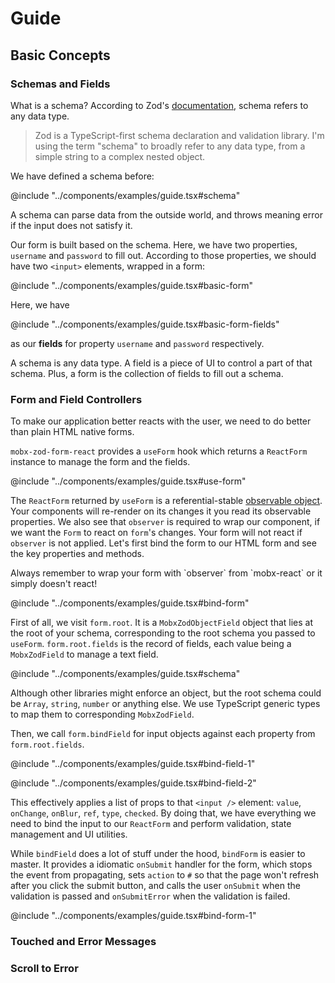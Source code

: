 
# Guide

## Basic Concepts

### Schemas and Fields

What is a schema? According to Zod's [documentation](https://zod.dev), schema refers to any data type.

> Zod is a TypeScript-first schema declaration and validation library. I'm using the term "schema" to broadly refer to any data type, from a simple string to a complex nested object.

We have defined a schema before:

@include "../components/examples/guide.tsx#schema"

A schema can parse data from the outside world, and throws meaning error if the input does not satisfy it.

Our form is built based on the schema. Here, we have two properties, `username` and `password` to fill out. According to those properties, we should have two `<input>` elements, wrapped in a form:

@include "../components/examples/guide.tsx#basic-form"

Here, we have

@include "../components/examples/guide.tsx#basic-form-fields"

as our **fields** for property `username` and `password` respectively.

<Callout>
  A schema is any data type.   
  A field is a piece of UI to control a part of that schema. Plus, a form is the collection of fields to fill out a schema.
</Callout>

### Form and Field Controllers

To make our application better reacts with the user, we need to do better than plain HTML native forms.

`mobx-zod-form-react` provides a `useForm` hook which returns a `ReactForm` instance to manage the form and the fields.

@include "../components/examples/guide.tsx#use-form"

The `ReactForm` returned by `useForm` is a referential-stable [observable object](https://mobx.js.org/react-integration.html). Your components will re-render on its changes it you read its observable properties. We also see that `observer` is required to wrap our component, if we want the `Form` to react on `form`'s changes. Your form will not react if `observer` is not applied. Let's first bind the form to our HTML form and see the key properties and methods.

<Callout>
  Always remember to wrap your form with `observer` from `mobx-react` or it simply doesn't react!
</Callout>

@include "../components/examples/guide.tsx#bind-form"

First of all, we visit `form.root`. It is a `MobxZodObjectField` object that lies at the root of your schema, corresponding to the root schema you passed to `useForm`. `form.root.fields` is the record of fields, each value being a `MobxZodField` to manage a text field.

@include "../components/examples/guide.tsx#schema"

Although other libraries might enforce an object, but the root schema could be `Array`, `string`, `number` or anything else. We use TypeScript generic types to map them to corresponding `MobxZodField`.

Then, we call `form.bindField` for input objects against each property from `form.root.fields`.

@include "../components/examples/guide.tsx#bind-field-1"

@include "../components/examples/guide.tsx#bind-field-2"

This effectively applies a list of props to that `<input />` element: `value`, `onChange`, `onBlur`, `ref`, `type`, `checked`. By doing that, we have everything we need to bind the input to our `ReactForm` and perform validation, state management and UI utilities.

While `bindField` does a lot of stuff under the hood, `bindForm` is easier to master. It provides a idiomatic `onSubmit` handler for the form, which stops the event from propagating, sets `action` to `#` so that the page won't refresh after you click the submit button, and calls the user `onSubmit` when the validation is passed and `onSubmitError` when the validation is failed.

@include "../components/examples/guide.tsx#bind-form-1"

### Touched and Error Messages

### Scroll to Error

